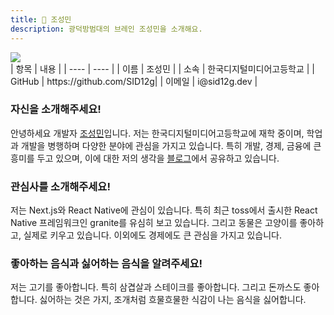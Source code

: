 ```yaml
---
title: 🦖 조성민
description: 광덕방범대의 브레인 조성민을 소개해요.
---
```


<div className="profile-container">
  <img src="https://avatars.githubusercontent.com/u/119688507?v=4" width={256} className="profile-image" />

  <div className="profile-info">
    | 항목 | 내용 |
    | ---- | ---- |
    | 이름 | 조성민 |
    | 소속 | 한국디지털미디어고등학교 |
    | GitHub | https://github.com/SID12g|
    | 이메일 | i@sid12g.dev |
  </div>
</div>

### 자신을 소개해주세요!

안녕하세요 개발자 [조성민](https://sid12g.dev)입니다.
저는 한국디지털미디어고등학교에 재학 중이며, 학업과 개발을 병행하며 다양한 분야에 관심을 가지고 있습니다. 특히 개발, 경제, 금융에 큰 흥미를 두고 있으며, 이에 대한 저의 생각을 [블로그](https://post.sid12g.dev)에서 공유하고 있습니다.

### 관심사를 소개해주세요!

저는 Next.js와 React Native에 관심이 있습니다. 특히 최근 toss에서 출시한 React Native 프레임워크인 granite를 유심히 보고 있습니다. 그리고 동물은 고양이를 좋아하고, 실제로 키우고 있습니다. 이외에도 경제에도 큰 관심을 가지고 있습니다.

### 좋아하는 음식과 싫어하는 음식을 알려주세요!

저는 고기를 좋아합니다. 특히 삼겹살과 스테이크를 좋아합니다. 그리고 돈까스도 좋아합니다. 싫어하는 것은 가지, 조개처럼 흐물흐물한 식감이 나는 음식을 싫어합니다.

<style>{`
  .profile-container {
    width: 100%;
    display: flex;
    align-items: center;
    gap: 2rem;
  }

  .profile-info {
    flex: 1;
    width: 100%;
  }

  .profile-image {
    width: 256px;
    height: auto;
  }

  @media (max-width: 890px) {
    .profile-container {
      flex-direction: column;
      gap: 0;
    }

    .profile-image {
      width: 100%;
      max-width: 256px;
    }

    .profile-info {
      width: 100%;
      overflow-x: auto;
    }
  }
`}</style>

